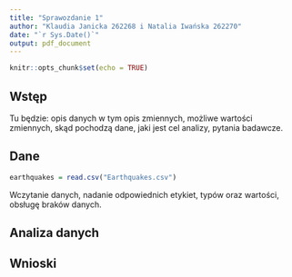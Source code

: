 ```yaml
---
title: "Sprawozdanie 1"
author: "Klaudia Janicka 262268 i Natalia Iwańska 262270"
date: "`r Sys.Date()`"
output: pdf_document
---
```


```r
knitr::opts_chunk$set(echo = TRUE)
```

## Wstęp

Tu będzie: opis danych w tym opis zmiennych, możliwe wartości zmiennych, skąd pochodzą dane, jaki jest cel analizy, pytania badawcze.


## Dane

```r

earthquakes = read.csv("Earthquakes.csv")


```


Wczytanie danych, nadanie odpowiednich etykiet, typów oraz wartości, obsługę braków danych.


## Analiza danych


## Wnioski
